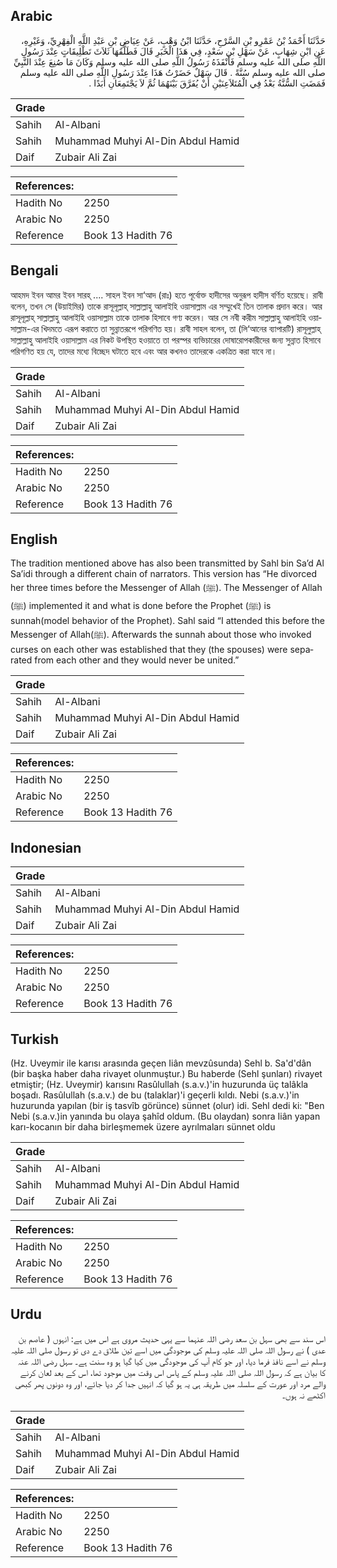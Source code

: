 ## Arabic


<div dir="rtl" lang="ar" style={{fontSize:'larger',backgroundColor:'#f8f9fa',padding:20}}>
حَدَّثَنَا أَحْمَدُ بْنُ عَمْرِو بْنِ السَّرْحِ، حَدَّثَنَا ابْنُ وَهْبٍ، عَنْ عِيَاضِ بْنِ عَبْدِ اللَّهِ الْفِهْرِيِّ، وَغَيْرِهِ، عَنِ ابْنِ شِهَابٍ، عَنْ سَهْلِ بْنِ سَعْدٍ، فِي هَذَا الْخَبَرِ قَالَ فَطَلَّقَهَا ثَلاَثَ تَطْلِيقَاتٍ عِنْدَ رَسُولِ اللَّهِ صلى الله عليه وسلم فَأَنْفَذَهُ رَسُولُ اللَّهِ صلى الله عليه وسلم وَكَانَ مَا صُنِعَ عِنْدَ النَّبِيِّ صلى الله عليه وسلم سُنَّةً ‏.‏ قَالَ سَهْلٌ حَضَرْتُ هَذَا عِنْدَ رَسُولِ اللَّهِ صلى الله عليه وسلم فَمَضَتِ السُّنَّةُ بَعْدُ فِي الْمُتَلاَعِنَيْنِ أَنْ يُفَرَّقَ بَيْنَهُمَا ثُمَّ لاَ يَجْتَمِعَانِ أَبَدًا ‏.‏
</div>
<div style={{backgroundColor:'#f8f9fa',padding:20, marginBottom: 10}}><table> <thead> <tr> <th>Grade</th> <th></th> </tr> </thead> <tbody> <tr><td>Sahih</td><td>Al-Albani</td></tr><tr><td>Sahih</td><td>Muhammad Muhyi Al-Din Abdul Hamid</td></tr><tr><td>Daif</td><td>Zubair Ali Zai</td></tr></tbody></table><table> <thead> <tr> <th>References:</th> <th></th> </tr> </thead> <tbody><tr><td>Hadith No</td><td>2250</td></tr><tr><td>Arabic No</td><td>2250</td></tr><tr><td>Reference</td><td>Book 13 Hadith 76</td></tr></tbody></table></div>

## Bengali


<div dir="ltr" lang="bn" style={{fontSize:'larger',backgroundColor:'#f8f9fa',padding:20}}>
আহমদ ইবন আমর ইবন সারহ্ .... সাহল ইবন সা‘আদ (রাঃ) হতে পূর্বোক্ত হাদীসের অনুরূপ হাদীস বর্ণিত হয়েছে। রাবী বলেন, তখন সে (উয়াইমির) তাকে রাসূলূল্লাহ্ সাল্লাল্লাহু আলাইহি ওয়াসাল্লাম এর সম্মুখেই তিন তালাক প্রদান করে। আর রাসূলূল্লাহ্ সাল্লাল্লাহু আলাইহি ওয়াসাল্লাম তাকে তালাক হিসাবে গণ্য করেন। আর সে নবী করীম সাল্লাল্লাহু আলাইহি ওয়াসাল্লাম-এর খিদমতে এরূপ করাতে তা সুন্নাতরূপে পরিগণিত হয়। রাবী সাহল বলেন, তা (লি‘আনের ব্যাপারটি) রাসূলুল্লাহ্ সাল্লাল্লাহু আলাইহি ওয়াসাল্লাম এর নিকট উপস্থিত হওয়াতে তা পরস্পর ব্যভিচারের দোষারোপকারীদের জন্য সুন্নাত হিসাবে পরিগণিত হয় যে, তাদের মধ্যে বিচ্ছেদ ঘটাতে হবে এবং আর কখনও তাদেরকে একত্রিত করা যাবে না।
</div>
<div style={{backgroundColor:'#f8f9fa',padding:20, marginBottom: 10}}><table> <thead> <tr> <th>Grade</th> <th></th> </tr> </thead> <tbody> <tr><td>Sahih</td><td>Al-Albani</td></tr><tr><td>Sahih</td><td>Muhammad Muhyi Al-Din Abdul Hamid</td></tr><tr><td>Daif</td><td>Zubair Ali Zai</td></tr></tbody></table><table> <thead> <tr> <th>References:</th> <th></th> </tr> </thead> <tbody><tr><td>Hadith No</td><td>2250</td></tr><tr><td>Arabic No</td><td>2250</td></tr><tr><td>Reference</td><td>Book 13 Hadith 76</td></tr></tbody></table></div>

## English


<div dir="ltr" lang="en" style={{fontSize:'larger',backgroundColor:'#f8f9fa',padding:20}}>
The tradition mentioned above has also been transmitted by Sahl bin Sa’d Al Sa’idi through a different chain of narrators. This version has “He divorced her three times before the Messenger of Allah (ﷺ). The Messenger of Allah (ﷺ) implemented it and what is done before the Prophet (ﷺ) is sunnah(model behavior of the Prophet). Sahl said “I attended this before the Messenger of Allah(ﷺ). Afterwards the sunnah about those who invoked curses on each other was established that they (the spouses) were separated from each other and they would never be united.”
</div>
<div style={{backgroundColor:'#f8f9fa',padding:20, marginBottom: 10}}><table> <thead> <tr> <th>Grade</th> <th></th> </tr> </thead> <tbody> <tr><td>Sahih</td><td>Al-Albani</td></tr><tr><td>Sahih</td><td>Muhammad Muhyi Al-Din Abdul Hamid</td></tr><tr><td>Daif</td><td>Zubair Ali Zai</td></tr></tbody></table><table> <thead> <tr> <th>References:</th> <th></th> </tr> </thead> <tbody><tr><td>Hadith No</td><td>2250</td></tr><tr><td>Arabic No</td><td>2250</td></tr><tr><td>Reference</td><td>Book 13 Hadith 76</td></tr></tbody></table></div>

## Indonesian


<div dir="ltr" lang="id" style={{fontSize:'larger',backgroundColor:'#f8f9fa',padding:20}}>

</div>
<div style={{backgroundColor:'#f8f9fa',padding:20, marginBottom: 10}}><table> <thead> <tr> <th>Grade</th> <th></th> </tr> </thead> <tbody> <tr><td>Sahih</td><td>Al-Albani</td></tr><tr><td>Sahih</td><td>Muhammad Muhyi Al-Din Abdul Hamid</td></tr><tr><td>Daif</td><td>Zubair Ali Zai</td></tr></tbody></table><table> <thead> <tr> <th>References:</th> <th></th> </tr> </thead> <tbody><tr><td>Hadith No</td><td>2250</td></tr><tr><td>Arabic No</td><td>2250</td></tr><tr><td>Reference</td><td>Book 13 Hadith 76</td></tr></tbody></table></div>

## Turkish


<div dir="ltr" lang="tr" style={{fontSize:'larger',backgroundColor:'#f8f9fa',padding:20}}>
(Hz. Uveymir ile karısı arasında geçen Iiân mevzûsunda) Sehl b. Sa'd'dân (bir başka haber daha rivayet olunmuştur.) Bu haberde (Sehl şunları) rivayet etmiştir; (Hz. Uveymir) karısını Rasûlullah (s.a.v.)'in huzurunda üç talâkla boşadı. Rasûlullah (s.a.v.) de bu (talaklar)'i geçerli kıldı. Nebi (s.a.v.)'in huzurunda yapılan (bir iş tasvîb görünce) sünnet (olur) idi. Sehl dedi ki: "Ben Nebi (s.a.v.)in yanında bu olaya şahîd oldum. (Bu olaydan) sonra Iiân yapan karı-kocanın bir daha birleşmemek üzere ayrılmaları sünnet oldu
</div>
<div style={{backgroundColor:'#f8f9fa',padding:20, marginBottom: 10}}><table> <thead> <tr> <th>Grade</th> <th></th> </tr> </thead> <tbody> <tr><td>Sahih</td><td>Al-Albani</td></tr><tr><td>Sahih</td><td>Muhammad Muhyi Al-Din Abdul Hamid</td></tr><tr><td>Daif</td><td>Zubair Ali Zai</td></tr></tbody></table><table> <thead> <tr> <th>References:</th> <th></th> </tr> </thead> <tbody><tr><td>Hadith No</td><td>2250</td></tr><tr><td>Arabic No</td><td>2250</td></tr><tr><td>Reference</td><td>Book 13 Hadith 76</td></tr></tbody></table></div>

## Urdu


<div dir="rtl" lang="ur" style={{fontSize:'larger',backgroundColor:'#f8f9fa',padding:20}}>
اس سند سے بھی سہل بن سعد رضی اللہ عنہما سے یہی حدیث مروی ہے اس میں ہے: انہوں ( عاصم بن عدی ) نے رسول اللہ صلی اللہ علیہ وسلم کی موجودگی میں اسے تین طلاق دے دی تو رسول صلی اللہ علیہ وسلم نے اسے نافذ فرما دیا، اور جو کام آپ کی موجودگی میں کیا گیا ہو وہ سنت ہے۔ سہل رضی اللہ عنہ کا بیان ہے کہ رسول اللہ صلی اللہ علیہ وسلم کے پاس اس وقت میں موجود تھا، اس کے بعد لعان کرنے والے مرد اور عورت کے سلسلہ میں طریقہ ہی یہ ہو گیا کہ انہیں جدا کر دیا جائے، اور وہ دونوں پھر کبھی اکٹھے نہ ہوں۔
</div>
<div style={{backgroundColor:'#f8f9fa',padding:20, marginBottom: 10}}><table> <thead> <tr> <th>Grade</th> <th></th> </tr> </thead> <tbody> <tr><td>Sahih</td><td>Al-Albani</td></tr><tr><td>Sahih</td><td>Muhammad Muhyi Al-Din Abdul Hamid</td></tr><tr><td>Daif</td><td>Zubair Ali Zai</td></tr></tbody></table><table> <thead> <tr> <th>References:</th> <th></th> </tr> </thead> <tbody><tr><td>Hadith No</td><td>2250</td></tr><tr><td>Arabic No</td><td>2250</td></tr><tr><td>Reference</td><td>Book 13 Hadith 76</td></tr></tbody></table></div>